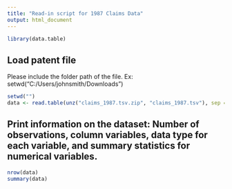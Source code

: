 ```yaml
---
title: "Read-in script for 1987 Claims Data"
output: html_document
---
```

```r
library(data.table)
```

## Load patent file
Please include the folder path of the file. Ex: setwd("C:/Users/johnsmith/Downloads")
```r
setwd("")
data <- read.table(unz("claims_1987.tsv.zip", "claims_1987.tsv"), sep = '\t', header = TRUE)
```
## Print information on the dataset: Number of observations, column variables, data type for each variable, and summary statistics for numerical variables.
```r
nrow(data)
summary(data)
```